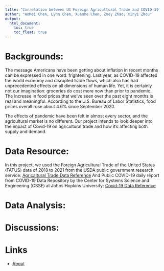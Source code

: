 ```yaml
---
title: "Correlation between US Foreign Agricultural Trade and COVID-19 Impact"
author: "AnMei Chen, Lynn Chen, Xuanhe Chen, Zoey Zhao, Xinyi Zhou"
output: 
  html_document:
    toc: true
    toc_float: true
---
```

# Backgrounds:
The message Americans have been getting about inflation in recent months can be expressed in one word: frightening. Last year, as COVID-19 affected the world economy and disrupted trade flows, which also has had unprecedented effects on all dimensions of human life. Yet, it is certainly not our imagination: groceries do cost more now than prior to pandemic. The increase in food prices that we’ve seen over the past eight months is real and meaningful. According to the U.S. Bureau of Labor Statistics, food prices overall rose about 4.6% since September 2020. 

The effects of pandemic have been felt in almost every sector, and the agricultural market is no different. Our project intends to look deeper into the impact of Covid-19 on agricultural trade and how it's affecting both supply and demand.

# Data Resource:
In this project, we used the Foreign Agricultural Trade of the United States (FATUS) data of 2018 to 2021 from the USDA public government research service: 
[Agricaltural Trade Data Reference](https://www.ers.usda.gov/data-products/foreign-agricultural-trade-of-the-united-states-fatus/u-s-agricultural-trade-data-update/)
And Public COVID-19 daily report from COVID-19 Data Repository by the Center for Systems Science and Engineering (CSSE) at Johns Hopkins University:
[Covid-19 Data Reference](https://github.com/CSSEGISandData/COVID-19/tree/master/csse_covid_19_data/csse_covid_19_daily_reports_us)

# Data Analysis:


# Discussions:

# Links
* [About](about.html)
